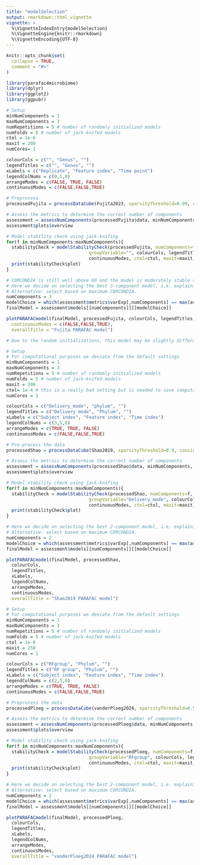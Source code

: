 ```yaml
---
title: "modelSelection"
output: rmarkdown::html_vignette
vignette: >
  %\VignetteIndexEntry{modelSelection}
  %\VignetteEngine{knitr::rmarkdown}
  %\VignetteEncoding{UTF-8}
---
```


```r
knitr::opts_chunk$set(
  collapse = TRUE,
  comment = "#>"
)
```

```r
library(parafac4microbiome)
library(dplyr)
library(ggplot2)
library(ggpubr)
```

```r
# Setup
minNumComponents = 1
maxNumComponents = 3
numRepetitions = 5 # number of randomly initialized models
numFolds = 8 # number of jack-knifed models
ctol = 1e-6
maxit = 200
numCores= 1

colourCols = c("", "Genus", "")
legendTitles = c("", "Genus", "")
xLabels = c("Replicate", "Feature index", "Time point")
legendColNums = c(0,5,0)
arrangeModes = c(FALSE, TRUE, FALSE)
continuousModes = c(FALSE,FALSE,TRUE)

# Preprocess
processedFujita = processDataCube(Fujita2023, sparsityThreshold=0.99, centerMode=1, scaleMode=2)

# Assess the metrics to determine the correct number of components
assessment = assessNumComponents(processedFujita$data, minNumComponents, maxNumComponents, numRepetitions, ctol=ctol, maxit=maxit, numCores=numCores)
assessment$plots$overview

# Model stability check using jack-knifing
for(f in minNumComponents:maxNumComponents){
  stabilityCheck = modelStabilityCheck(processedFujita, numComponents=f, numFolds=numFolds, considerGroups=FALSE,
                               groupVariable="", colourCols, legendTitles, xLabels, legendColNums, arrangeModes,
                               continuousModes, ctol=ctol, maxit=maxit, numCores=numCores)
  print(stabilityCheck$plot)
}

# CORCONDIA is still well above 60 and the model is moderately stable at 3 components.
# Here we decide on selecting the best 3-component model, i.e. explaining the largest amount of variation.
# Alternative: select based on maximum CORCONDIA.
numComponents = 3
modelChoice = which(assessment$metrics$varExp[,numComponents] == max(assessment$metrics$varExp[,numComponents]))
finalModel = assessment$models[[numComponents]][[modelChoice]]

plotPARAFACmodel(finalModel, processedFujita, colourCols, legendTitles, xLabels, legendColNums, arrangeModes,
  continuousModes = c(FALSE,FALSE,TRUE),
  overallTitle = "Fujita PARAFAC model")

# Due to the random initializations, this model may be slightly different from the paper.
```

```r
# Setup
# For computational purposes we deviate from the default settings
minNumComponents = 1
maxNumComponents = 3
numRepetitions = 5 # number of randomly initialized models
numFolds = 5 # number of jack-knifed models
maxit = 200
ctol= 1e-4 # this is a really bad setting but is needed to save computational time
numCores = 1

colourCols = c("Delivery_mode", "phylum", "")
legendTitles = c("Delivery mode", "Phylum", "")
xLabels = c("Subject index", "Feature index", "Time index")
legendColNums = c(3,5,0)
arrangeModes = c(TRUE, TRUE, FALSE)
continuousModes = c(FALSE,FALSE,TRUE)

# Pre-process the data
processedShao = processDataCube(Shao2019, sparsityThreshold=0.9, considerGroups=TRUE, groupVariable="Delivery_mode", centerMode=1, scaleMode=2)

# Assess the metrics to determine the correct number of components
assessment = assessNumComponents(processedShao$data, minNumComponents, maxNumComponents, numRepetitions, ctol=ctol, maxit=maxit, numCores=numCores)
assessment$plots$overview

# Model stability check using jack-knifing
for(f in minNumComponents:maxNumComponents){
  stabilityCheck = modelStabilityCheck(processedShao, numComponents=f, numFolds=numFolds, considerGroups=TRUE,
                               groupVariable="Delivery_mode", colourCols, legendTitles, xLabels, legendColNums, arrangeModes,
                               continuousModes, ctol=ctol, maxit=maxit, numCores=numCores)
  print(stabilityCheck$plot)
}

# Here we decide on selecting the best 2-component model, i.e. explaining the largest amount of variation.
# Alternative: select based on maximum CORCONDIA.
numComponents = 2
modelChoice = which(assessment$metrics$varExp[,numComponents] == max(assessment$metrics$varExp[,numComponents]))
finalModel = assessment$models[[numComponents]][[modelChoice]]

plotPARAFACmodel(finalModel, processedShao,
  colourCols,
  legendTitles,
  xLabels,
  legendColNums,
  arrangeModes,
  continuousModes,
  overallTitle = "Shao2019 PARAFAC model")
```

```r
# Setup
# For computational purposes we deviate from the default settings
minNumComponents = 1
maxNumComponents = 3
numRepetitions = 5 # number of randomly initialized models
numFolds = 5 # number of jack-knifed models
ctol = 1e-6
maxit = 250
numCores = 1

colourCols = c("RFgroup", "Phylum", "")
legendTitles = c("RF group", "Phylum", "")
xLabels = c("Subject index", "Feature index", "Time index")
legendColNums = c(2,5,0)
arrangeModes = c(TRUE, TRUE, FALSE)
continuousModes = c(FALSE,FALSE,TRUE)

# Preprocess the data
processedPloeg = processDataCube(vanderPloeg2024, sparsityThreshold=0.50, considerGroups=TRUE, groupVariable="RFgroup", centerMode=1, scaleMode=2)

# Assess the metrics to determine the correct number of components
assessment = assessNumComponents(processedPloeg$data, minNumComponents, maxNumComponents, numRepetitions, ctol=ctol, maxit=maxit, numCores=numCores)
assessment$plots$overview

# Model stability check using jack-knifing
for(f in minNumComponents:maxNumComponents){
  stabilityCheck = modelStabilityCheck(processedPloeg, numComponents=f, numFolds=numFolds, considerGroups=TRUE,
                               groupVariable="RFgroup", colourCols, legendTitles, xLabels, legendColNums, arrangeModes,
                               continuousModes, ctol=ctol, maxit=maxit, numCores=numCores)
  print(stabilityCheck$plot)
}

# Here we decide on selecting the best 2-component model, i.e. explaining the largest amount of variation.
# Alternative: select based on maximum CORCONDIA.
numComponents = 2
modelChoice = which(assessment$metrics$varExp[,numComponents] == max(assessment$metrics$varExp[,numComponents]))
finalModel = assessment$models[[numComponents]][[modelChoice]]

plotPARAFACmodel(finalModel, processedPloeg,
  colourCols,
  legendTitles,
  xLabels,
  legendColNums,
  arrangeModes,
  continuousModes,
  overallTitle = "vanderPloeg2024 PARAFAC model")
```
